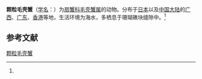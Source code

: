 {{Speciesbox
| name = 颗粒毛壳蟹
| status = 
| status_system = 
| image = 
| genus = Pilodius
| species = granulatus
| authority = (Stimpson, 1858)<ref name='id11787'>{{cite web| url =http://www.bioinfo.cn/db05/BjdwSpecies.php?action=view&id=11787| title =颗粒毛壳蟹| work =《中国动物物种编目数据库》| publisher =中国科学院微生物研究所| author =中国科学院动物研究所| accessdate =2009-04-28| deadurl =yes| archiveurl =https://web.archive.org/web/20160305060407/http://www.bioinfo.cn/db05/BjdwSpecies.php?action=view&id=11787| archivedate =2016-03-05}}</ref>
}}

'''颗粒毛壳蟹'''（[[学名|学名]]：{{lang|la|''Pilodius granulatus''}}）为[[扇蟹科|扇蟹科]][[毛壳蟹属|毛壳蟹属]]的动物。分布于[[日本|日本]]以及[[中国大陆|中国大陆]]的[[广西|广西]]、[[广东|广东]]、[[香港|香港]]等地，生活环境为海水，多栖息于珊瑚礁块缝隙中。<ref name='id11787'/>

== 参考文献 ==
{{reflist}}

{{Wikispecies|Pilodius granulatus}}
{{Taxonbar|from=Q14105581}}

[[Category:毛壳蟹属|颗粒毛壳蟹]]


{{螃蟹小作品}}